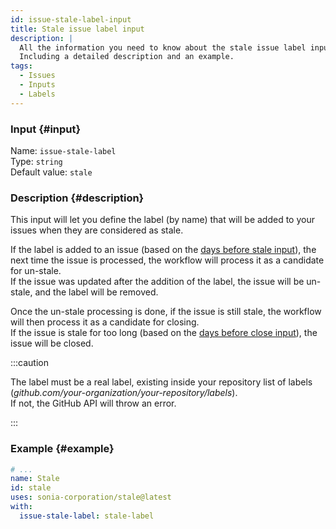 ```yaml
---
id: issue-stale-label-input
title: Stale issue label input
description: |
  All the information you need to know about the stale issue label input.
  Including a detailed description and an example.
tags:
  - Issues
  - Inputs
  - Labels
---
```


### Input {#input}

Name: `issue-stale-label`  
Type: `string`  
Default value: `stale`

### Description {#description}

This input will let you define the label (by name) that will be added to your issues when they are considered as stale.

If the label is added to an issue (based on the [days before stale input](issue-days-before-stale-input)), the next time the issue is processed, the workflow will process it as a candidate for un-stale.  
If the issue was updated after the addition of the label, the issue will be un-stale, and the label will be removed.

Once the un-stale processing is done, if the issue is still stale, the workflow will then process it as a candidate for closing.  
If the issue is stale for too long (based on the [days before close input](issue-days-before-close-input)), the issue will be closed.

:::caution

The label must be a real label, existing inside your repository list of labels (_github.com/your-organization/your-repository/labels_).  
If not, the GitHub API will throw an error.

:::

### Example {#example}

```yml {6}
# ...
name: Stale
id: stale
uses: sonia-corporation/stale@latest
with:
  issue-stale-label: stale-label
```
